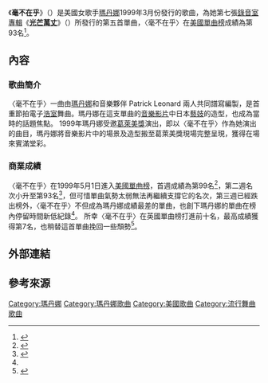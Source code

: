 {{noteTA
|2=zh-cn:麦当娜; zh-hk:麥當娜; zh-tw:瑪丹娜;
|G1=Show
}}
{{Infobox single
| Name = Nothing Really Matters
| Cover = 
| Artist = [[瑪丹娜|瑪丹娜]]
| from Album = [[光芒万丈|Ray Of Light]]
| Border = yes
| B-side = "To Have and Not to Hold"
| Released = March 2, 1999
| Format = {{flat list|
*[[CD|CD]]
*7"
*[[錄音帶|錄音帶]]
}}
| Recorded = 1997
| Genre = {{flat list|
*[[電子舞曲|電子舞曲]]
*[[浩室|浩室]]
}}
| Length = 4:27
| Label = {{flat list|
* Maverick
* [[華納兄弟|華納兄弟]]
}}
| Writer = {{flat list|
* [[瑪丹娜|瑪丹娜]]
* Patrick Leonard
}}
| Producer = {{flat list|
* [[瑪丹娜|瑪丹娜]]
* William Orbit
* Marius De Vries
}}
| Last single = {{unbulleted list|"[[The_Power_of_Good-Bye|The Power of Good-Bye]]"|(1998)}}
| This single = {{unbulleted list|"'''Nothing Really Matters'''"|(1999)}}
| Next single = {{unbulleted list|"[[Beautiful_Stranger|Beautiful Stranger]]"|(1999)}}
}}
《'''毫不在乎'''》（{{lang-en|'''Nothing Really Matters'''}}）是美國女歌手[[瑪丹娜|瑪丹娜]]1999年3月份發行的歌曲，為她第七張[[錄音室專輯|錄音室專輯]]《''' [[Ray_of_Light|光芒萬丈]] '''》（{{lang-en|'''Ray Of Light'''}}）所發行的第五首單曲，〈毫不在乎〉在[[Billboard_Hot_100|美國單曲榜]]成績為第93名<ref name="#1">{{Cite web |url=http://www.billboard.com/artist/308786/madonna/chart?page=1&f=379 |title=美國告示牌官網瑪丹娜單曲資料庫 |accessdate=2015-02-01 |archive-date=2015-03-10 |archive-url=https://web.archive.org/web/20150310170957/http://www.billboard.com/artist/308786/madonna/chart?page=1&f=379 |dead-url=no }}</ref>。

== 內容 ==
=== 歌曲簡介 ===
〈毫不在乎〉一曲由[[瑪丹娜|瑪丹娜]]和音樂夥伴 Patrick Leonard 兩人共同譜寫編製，是首重節拍電子[[浩室|浩室]]舞曲。瑪丹娜在這支單曲的[[音樂影片|音樂影片]]中日本[[藝妓|藝妓]]的造型，也成為當時的話題焦點。
1999年瑪丹娜受邀[[葛萊美獎|葛萊美獎]]演出，即以〈毫不在乎〉作為她演出的曲目，瑪丹娜將音樂影片中的場景及造型搬至葛萊美獎現場完整呈現，獲得在場來賓滿堂彩。

=== 商業成績 ===
〈毫不在乎〉在1999年5月1日進入[[Billboard_Hot_100|美國單曲榜]]，首週成績為第99名<ref>{{Cite web |url=http://www.billboard.com/charts/hot-100/1999-05-01 |title=1999-05-01告示牌單曲榜 |accessdate=2015-02-01 |archive-date=2015-07-13 |archive-url=https://web.archive.org/web/20150713112728/http://www.billboard.com/charts/hot-100/1999-05-01 |dead-url=no }}</ref>，第二週名次小升至第93名<ref>{{Cite web |url=http://www.billboard.com/charts/hot-100/1999-05-08 |title=1999-05-08告示牌單曲榜 |accessdate=2015-02-01 |archive-date=2015-07-13 |archive-url=https://web.archive.org/web/20150713114954/http://www.billboard.com/charts/hot-100/1999-05-08 |dead-url=no }}</ref>，但可惜單曲氣勢太弱無法再繼續支撐它的名次，第三週已經跌出榜外，〈毫不在乎〉不但成為瑪丹娜成績最差的單曲，也創下瑪丹娜的單曲在榜內停留時間新低紀錄<ref name="#1"/>。
所幸〈毫不在乎〉在英國單曲榜打進前十名，最高成績獲得第7名，也稍替這首單曲挽回一些頹勢<ref>{{Cite web |url=http://www.officialcharts.com/artist/_/madonna/ |title=英國官方排行榜瑪丹娜資料庫 |accessdate=2015-02-01 |archive-date=2015-01-19 |archive-url=https://web.archive.org/web/20150119173628/http://www.officialcharts.com/artist/_/madonna |dead-url=no }}</ref>。

== 外部連結 ==
{{瑪丹娜}}
{{瑪丹娜歌曲}}

== 參考來源 ==
{{DEFAULTSORT:Nothing Really Matters}}
[[Category:瑪丹娜|Category:瑪丹娜]]
[[Category:瑪丹娜歌曲|Category:瑪丹娜歌曲]]
[[Category:美國歌曲|Category:美國歌曲]]
[[Category:流行舞曲歌曲|Category:流行舞曲歌曲]]